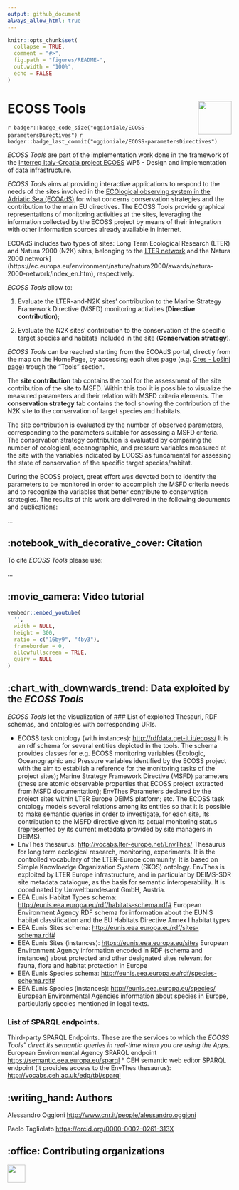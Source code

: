 ```yaml
---
output: github_document
always_allow_html: true
---
```


<!-- README.md is generated from README.Rmd. Please edit that file -->

```r
knitr::opts_chunk$set(
  collapse = TRUE,
  comment = "#>",
  fig.path = "figures/README-",
  out.width = "100%",
  echo = FALSE
)
```


# ECOSS Tools <img src='figures/ECOSSlogo_165x165.jpg' align="right" height="75" />

<!-- badges: start -->
<!-- other badges https://github.com/GuangchuangYu/badger -->
`r badger::badge_code_size("oggioniale/ECOSS-parametersDirectives")`
`r badger::badge_last_commit("oggioniale/ECOSS-parametersDirectives")`
<!-- `r badger::badge_doi("10.1111/2041-210X.12628", "blue")` -->
<!-- badges: end -->

*ECOSS Tools* are part of the implementation work done in the framework of the [Interreg Italy-Croatia project ECOSS](https://www.italy-croatia.eu/) WP5 - Design and implementation of data infrastructure.

*ECOSS Tools* aims at providing interactive applications to respond to the needs of the sites involved in the [ECOlogical observing system in the Adriatic Sea (ECOAdS)](https://ecoads.eu) for what concerns conservation strategies and the contribution to the main EU directives.
The ECOSS Tools provide graphical representations of monitoring activities at the sites, leveraging the information collected by the ECOSS project by means of their integration with other information sources already available in internet.

ECOAdS includes two types of sites: Long Term Ecological Research (LTER) and Natura 2000 (N2K) sites, belonging to the [LTER network](https://www.lter-europe.net/lter-europe) and the Natura 2000 network](https://ec.europa.eu/environment/nature/natura2000/awards/natura-2000-network/index_en.htm), respectively.

*ECOSS Tools* allow to:

1. Evaluate the LTER-and-N2K sites' contribution to the Marine Strategy Framework Directive (MSFD) monitoring activities (**Directive contribution**);

2. Evaluate the N2K sites' contribution to the conservation of the specific target species and habitats included in the site (**Conservation strategy**).

*ECOSS Tools* can be reached starting from the ECOAdS portal, directly from the map on the HomePage, by accessing each sites page (e.g. [Cres - Lošinj page](https://ecoads.eu/site/2e6014fe-8f3b-4127-8ab1-405ae1303281/)) trough the "Tools" section.

The **site contribution** tab contains the tool for the assessment of the site contribution of the site to MSFD. Within this tool it is possible to visualize the measured parameters and their relation with MSFD criteria elements.
The **conservation strategy** tab contains the tool showing the contribution of the N2K site to the conservation of target species and habitats.

The site contribution is evaluated by the number of observed parameters, corresponding to the parameters suitable for assessing a MSFD criteria. The conservation strategy contribution is evaluated by comparing the number of ecological, oceanographic, and pressure variables measured at the site with the variables indicated by ECOSS as fundamental for assessing the state of conservation of the specific target species/habitat.

During the ECOSS project, great effort was devoted both to identify the parameters to be monitored in order to accomplish the MSFD criteria needs and to recognize the variables that better contribute to conservation strategies. The results of this work are delivered in the following documents and publications:

...

<!-- about the icons https://github.com/ikatyang/emoji-cheat-sheet -->
## :notebook_with_decorative_cover: Citation

To cite *ECOSS Tools* please use:

...


## :movie_camera: Video tutorial

```r
vembedr::embed_youtube(
  '',
  width = NULL,
  height = 300,
  ratio = c("16by9", "4by3"),
  frameborder = 0,
  allowfullscreen = TRUE,
  query = NULL
)
```


## :chart_with_downwards_trend: Data exploited by the *ECOSS Tools*

*ECOSS Tools* let the visualization of 
### List of exploited Thesauri, RDF schemas, and ontologies with corresponding URIs.

* ECOSS task ontology (with instances): <http://rdfdata.get-it.it/ecoss/>
It is an rdf schema for several entities depicted in the tools. The schema provides classes for e.g. ECOSS monitoring variables (Ecologic, Oceanographic and Pressure variables identified by the ECOSS project with the aim to establish a reference for the monitoring tasks of the project sites); Marine Strategy Framework Directive (MSFD) parameters (these are atomic observable properties that ECOSS project extracted from MSFD documentation); EnvThes Parameters declared by the project sites within LTER Europe DEIMS platform; etc.  The ECOSS task ontology models several relations among its entities so that it is possible to make semantic queries in order to investigate, for each site, its contribution to the MSFD directive given its actual monitoring status (represented by its current metadata provided by site managers in DEIMS).
* EnvThes thesaurus: <http://vocabs.lter-europe.net/EnvThes/>
Thesaurus for long term ecological research, monitoring, experiments. It is  the controlled vocabulary of the LTER-Europe community. It is based on Simple Knowloedge Organization System (SKOS) ontology. EnvThes is exploited by LTER Europe infrastructure, and in particular by DEIMS-SDR site metadata catalogue, as the basis for semantic interoperability. It is coordinated by Umweltbundesamt GmbH, Austria.
* EEA Eunis Habitat Types schema: <http://eunis.eea.europa.eu/rdf/habitats-schema.rdf#>
European Environment Agency RDF schema for information about the EUNIS habitat classification and the EU Habitats Directive Annex I habitat types 
* EEA Eunis Sites schema: <http://eunis.eea.europa.eu/rdf/sites-schema.rdf#>
* EEA Eunis Sites (instances): <https://eunis.eea.europa.eu/sites>
European Environment Agency information encoded in RDF (schema and instances) about protected and other designated sites relevant for fauna, flora and habitat protection in Europe
* EEA Eunis Species schema: <http://eunis.eea.europa.eu/rdf/species-schema.rdf#>
* EEA Eunis Species (instances): <http://eunis.eea.europa.eu/species/> 
European Environmental Agencies information about species in Europe, particularly species mentioned in legal texts.

### List of SPARQL endpoints.
Third-party SPARQL Endpoints. These are the services to which the *ECOSS Tools" direct its semantic queries in real-time when you are using the Apps.
* European Environmental Agency SPARQL endpoint <https://semantic.eea.europa.eu/sparql>
* CEH semantic web editor SPARQL endpoint (it provides access to the EnvThes thesaurus): <http://vocabs.ceh.ac.uk/edg/tbl/sparql>


## :writing_hand: Authors

Alessandro Oggioni <http://www.cnr.it/people/alessandro.oggioni>

Paolo Tagliolato <https://orcid.org/0000-0002-0261-313X>


## :office: Contributing organizations
<a href="http://www.irea.cnr.it/en/"><img src="figures/irea_logo.png" height="40" align="left" /></a>
